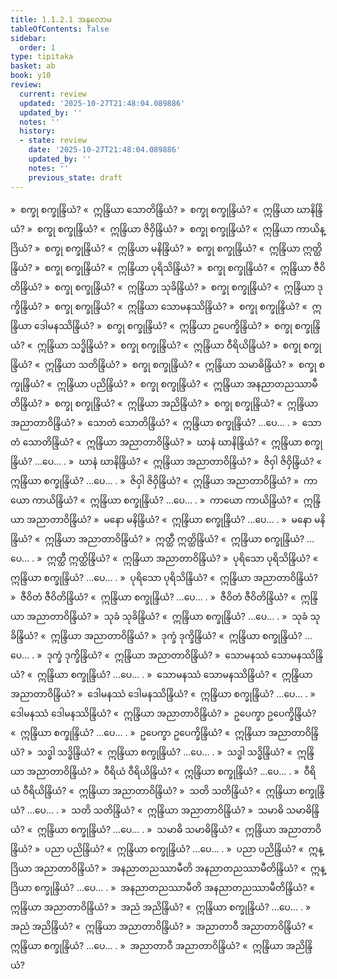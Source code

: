 ```yaml
---
title: 1.1.2.1 အနုလောမ
tableOfContents: false
sidebar:
  order: 1
type: tipitaka
basket: ab
book: y10
review:
  current: review
  updated: '2025-10-27T21:48:04.089886'
  updated_by: ''
  notes: ''
  history:
  - state: review
    date: '2025-10-27T21:48:04.089886'
    updated_by: ''
    notes: ''
    previous_state: draft
---
```



<ReviewStatus review={frontmatter.review} showDetails={true} />

<HypothesisAnnotation frontmatter={frontmatter} />

<DynamicBreadcrumb />

<Division number="4" book="y10" e="ch" v="35" p="75">

<Paragraph number="91" book="y10">
»  စက္ခု စက္ခုန္ဒြိယံ?
</Paragraph>

<Paragraph number="92" book="y10">
«  ဣန္ဒြိယာ သောတိန္ဒြိယံ?
</Paragraph>

<Paragraph number="93" book="y10">
»  စက္ခု စက္ခုန္ဒြိယံ?
</Paragraph>

<Paragraph number="94" book="y10">
«  ဣန္ဒြိယာ ဃာနိန္ဒြိယံ?
</Paragraph>

<Paragraph number="95" book="y10">
»  စက္ခု စက္ခုန္ဒြိယံ?
</Paragraph>

<Paragraph number="96" book="y10">
«  ဣန္ဒြိယာ ဇိဝှိန္ဒြိယံ?
</Paragraph>

<Paragraph number="97" book="y10">
»  စက္ခု စက္ခုန္ဒြိယံ?
</Paragraph>

<Paragraph number="98" book="y10">
«  ဣန္ဒြိယာ ကာယိန္ဒြိယံ?
</Paragraph>

<Paragraph number="99" book="y10">
»  စက္ခု စက္ခုန္ဒြိယံ?
</Paragraph>

<Paragraph number="100" book="y10">
«  ဣန္ဒြိယာ မနိန္ဒြိယံ?
</Paragraph>

<Paragraph number="101" book="y10">
»  စက္ခု စက္ခုန္ဒြိယံ?
</Paragraph>

<Paragraph number="102" book="y10">
«  ဣန္ဒြိယာ ဣတ္ထိန္ဒြိယံ?
</Paragraph>

<Paragraph number="103" book="y10">
»  စက္ခု စက္ခုန္ဒြိယံ?
</Paragraph>

<Paragraph number="104" book="y10">
«  ဣန္ဒြိယာ ပုရိသိန္ဒြိယံ?
</Paragraph>

<Paragraph number="105" book="y10">
»  စက္ခု စက္ခုန္ဒြိယံ?
</Paragraph>

<Paragraph number="106" book="y10">
«  ဣန္ဒြိယာ ဇီဝိတိန္ဒြိယံ?
</Paragraph>

<Paragraph number="107" book="y10">
»  စက္ခု စက္ခုန္ဒြိယံ?
</Paragraph>

<Paragraph number="108" book="y10">
«  ဣန္ဒြိယာ သုခိန္ဒြိယံ?
</Paragraph>

<Paragraph number="109" book="y10">
»  စက္ခု စက္ခုန္ဒြိယံ?
</Paragraph>

<Paragraph number="110" book="y10">
«  ဣန္ဒြိယာ ဒုက္ခိန္ဒြိယံ?
</Paragraph>

<Paragraph number="111" book="y10">
»  စက္ခု စက္ခုန္ဒြိယံ?
</Paragraph>

<Paragraph number="112" book="y10">
«  ဣန္ဒြိယာ သောမနဿိန္ဒြိယံ?
</Paragraph>

<Paragraph number="113" book="y10">
»  စက္ခု စက္ခုန္ဒြိယံ?
</Paragraph>

<Paragraph number="114" book="y10">
«  ဣန္ဒြိယာ ဒေါမနဿိန္ဒြိယံ?
</Paragraph>

<Paragraph number="115" book="y10">
»  စက္ခု စက္ခုန္ဒြိယံ?
</Paragraph>

<Paragraph number="116" book="y10">
«  ဣန္ဒြိယာ ဥပေက္ခိန္ဒြိယံ?
</Paragraph>

<Paragraph number="117" book="y10">
»  စက္ခု စက္ခုန္ဒြိယံ?
</Paragraph>

<Paragraph number="118" book="y10">
«  ဣန္ဒြိယာ သဒ္ဓိန္ဒြိယံ?
</Paragraph>

<Paragraph number="119" book="y10">
»  စက္ခု စက္ခုန္ဒြိယံ?
</Paragraph>

<Paragraph number="120" book="y10">
«  ဣန္ဒြိယာ ဝီရိယိန္ဒြိယံ?
</Paragraph>

<Paragraph number="121" book="y10">
»  စက္ခု စက္ခုန္ဒြိယံ?
</Paragraph>

<Paragraph number="122" book="y10">
«  ဣန္ဒြိယာ သတိန္ဒြိယံ?
</Paragraph>

<Paragraph number="123" book="y10">
»  စက္ခု စက္ခုန္ဒြိယံ?
</Paragraph>

<Paragraph number="124" book="y10">
«  ဣန္ဒြိယာ သမာဓိန္ဒြိယံ?
</Paragraph>

<Paragraph number="125" book="y10">
»  စက္ခု စက္ခုန္ဒြိယံ?
</Paragraph>

<Paragraph number="126" book="y10">
«  ဣန္ဒြိယာ ပညိန္ဒြိယံ?
</Paragraph>

<Paragraph number="127" book="y10">
»  စက္ခု စက္ခုန္ဒြိယံ?
</Paragraph>

<Paragraph number="128" book="y10">
«  ဣန္ဒြိယာ အနညာတညဿာမီတိန္ဒြိယံ?
</Paragraph>

<Paragraph number="129" book="y10">
»  စက္ခု စက္ခုန္ဒြိယံ?
</Paragraph>

<Paragraph number="130" book="y10">
«  ဣန္ဒြိယာ အညိန္ဒြိယံ?
</Paragraph>

<Paragraph number="131" book="y10">
»  စက္ခု စက္ခုန္ဒြိယံ?
</Paragraph>

<Paragraph number="132" book="y10">
«  ဣန္ဒြိယာ အညာတာဝိန္ဒြိယံ?
</Paragraph>

</Division>
<Division number="5" book="y10" e="ch" v="35" p="76">

<Paragraph number="133" book="y10">
»  သောတံ သောတိန္ဒြိယံ?
</Paragraph>

<Paragraph number="134" book="y10">
«  ဣန္ဒြိယာ စက္ခုန္ဒြိယံ? …ပေ… .
</Paragraph>

<Paragraph number="135" book="y10">
»  သောတံ သောတိန္ဒြိယံ?
</Paragraph>

<Paragraph number="136" book="y10">
«  ဣန္ဒြိယာ အညာတာဝိန္ဒြိယံ?
</Paragraph>

</Division>
<Division number="6" book="y10" e="ch" v="35" p="76">

<Paragraph number="137" book="y10">
»  ဃာနံ ဃာနိန္ဒြိယံ?
</Paragraph>

<Paragraph number="138" book="y10">
«  ဣန္ဒြိယာ စက္ခုန္ဒြိယံ? …ပေ… .
</Paragraph>

<Paragraph number="139" book="y10">
»  ဃာနံ ဃာနိန္ဒြိယံ?
</Paragraph>

<Paragraph number="140" book="y10">
«  ဣန္ဒြိယာ အညာတာဝိန္ဒြိယံ?
</Paragraph>

</Division>
<Division number="7" book="y10" e="ch" v="35" p="76">

<Paragraph number="141" book="y10">
»  ဇိဝှါ ဇိဝှိန္ဒြိယံ?
</Paragraph>

<Paragraph number="142" book="y10">
«  ဣန္ဒြိယာ စက္ခုန္ဒြိယံ? …ပေ… .
</Paragraph>

<Paragraph number="143" book="y10">
»  ဇိဝှါ ဇိဝှိန္ဒြိယံ?
</Paragraph>

<Paragraph number="144" book="y10">
«  ဣန္ဒြိယာ အညာတာဝိန္ဒြိယံ?
</Paragraph>

</Division>
<Division number="8" book="y10" e="ch" v="35" p="76">

<Paragraph number="145" book="y10">
»  ကာယော ကာယိန္ဒြိယံ?
</Paragraph>

<Paragraph number="146" book="y10">
«  ဣန္ဒြိယာ စက္ခုန္ဒြိယံ? …ပေ… .
</Paragraph>

<Paragraph number="147" book="y10">
»  ကာယော ကာယိန္ဒြိယံ?
</Paragraph>

<Paragraph number="148" book="y10">
«  ဣန္ဒြိယာ အညာတာဝိန္ဒြိယံ?
</Paragraph>

</Division>
<Division number="9" book="y10" e="ch" v="35" p="76">

<Paragraph number="149" book="y10">
»  မနော မနိန္ဒြိယံ?
</Paragraph>

<Paragraph number="150" book="y10">
«  ဣန္ဒြိယာ စက္ခုန္ဒြိယံ? …ပေ… .
</Paragraph>

<Paragraph number="151" book="y10">
»  မနော မနိန္ဒြိယံ?
</Paragraph>

<Paragraph number="152" book="y10">
«  ဣန္ဒြိယာ အညာတာဝိန္ဒြိယံ?
</Paragraph>

</Division>
<Division number="10" book="y10" e="ch" v="35" p="76">

<Paragraph number="153" book="y10">
»  ဣတ္ထီ ဣတ္ထိန္ဒြိယံ?
</Paragraph>

<Paragraph number="154" book="y10">
«  ဣန္ဒြိယာ စက္ခုန္ဒြိယံ? …ပေ… .
</Paragraph>

<Paragraph number="155" book="y10">
»  ဣတ္ထီ ဣတ္ထိန္ဒြိယံ?
</Paragraph>

<Paragraph number="156" book="y10">
«  ဣန္ဒြိယာ အညာတာဝိန္ဒြိယံ?
</Paragraph>

</Division>
<Division number="11" book="y10" e="ch" v="35" p="76">

<Paragraph number="157" book="y10">
»  ပုရိသော ပုရိသိန္ဒြိယံ?
</Paragraph>

<Paragraph number="158" book="y10">
«  ဣန္ဒြိယာ စက္ခုန္ဒြိယံ? …ပေ… .
</Paragraph>

<Paragraph number="159" book="y10">
»  ပုရိသော ပုရိသိန္ဒြိယံ?
</Paragraph>

<Paragraph number="160" book="y10">
«  ဣန္ဒြိယာ အညာတာဝိန္ဒြိယံ?
</Paragraph>

</Division>
<Division number="12" book="y10" e="ch" v="35" p="76">

<Paragraph number="161" book="y10">
»  ဇီဝိတံ ဇီဝိတိန္ဒြိယံ?
</Paragraph>

<Paragraph number="162" book="y10">
«  ဣန္ဒြိယာ စက္ခုန္ဒြိယံ? …ပေ… .
</Paragraph>

<Paragraph number="163" book="y10">
»  ဇီဝိတံ ဇီဝိတိန္ဒြိယံ?
</Paragraph>

<Paragraph number="164" book="y10">
«  ဣန္ဒြိယာ အညာတာဝိန္ဒြိယံ?
</Paragraph>

</Division>
<Division number="13" book="y10" e="ch" v="35" p="76">

<Paragraph number="165" book="y10">
»  သုခံ သုခိန္ဒြိယံ?
</Paragraph>

<Paragraph number="166" book="y10">
«  ဣန္ဒြိယာ စက္ခုန္ဒြိယံ? …ပေ… .
</Paragraph>

<Paragraph number="167" book="y10">
»  သုခံ သုခိန္ဒြိယံ?
</Paragraph>

<Paragraph number="168" book="y10">
«  ဣန္ဒြိယာ အညာတာဝိန္ဒြိယံ?
</Paragraph>

</Division>
<Division number="14" book="y10" e="ch" v="35" p="76">

<Paragraph number="169" book="y10">
»  ဒုက္ခံ ဒုက္ခိန္ဒြိယံ?
</Paragraph>

<Paragraph number="170" book="y10">
«  ဣန္ဒြိယာ စက္ခုန္ဒြိယံ? …ပေ… .
</Paragraph>

<Paragraph number="171" book="y10">
»  ဒုက္ခံ ဒုက္ခိန္ဒြိယံ?
</Paragraph>

<Paragraph number="172" book="y10">
«  ဣန္ဒြိယာ အညာတာဝိန္ဒြိယံ?
</Paragraph>

</Division>
<Division number="15" book="y10" e="ch" v="35" p="76">

<Paragraph number="173" book="y10">
»  သောမနဿံ သောမနဿိန္ဒြိယံ?
</Paragraph>

<Paragraph number="174" book="y10">
«  ဣန္ဒြိယာ စက္ခုန္ဒြိယံ? …ပေ… .
</Paragraph>

<Paragraph number="175" book="y10">
»  သောမနဿံ သောမနဿိန္ဒြိယံ?
</Paragraph>

<Paragraph number="176" book="y10">
«  ဣန္ဒြိယာ အညာတာဝိန္ဒြိယံ?
</Paragraph>

</Division>
<Division number="16" book="y10" e="ch" v="35" p="76">

<Paragraph number="177" book="y10">
»  ဒေါမနဿံ ဒေါမနဿိန္ဒြိယံ?
</Paragraph>

<Paragraph number="178" book="y10">
«  ဣန္ဒြိယာ စက္ခုန္ဒြိယံ? …ပေ… .
</Paragraph>

<Paragraph number="179" book="y10">
»  ဒေါမနဿံ ဒေါမနဿိန္ဒြိယံ?
</Paragraph>

<Paragraph number="180" book="y10">
«  ဣန္ဒြိယာ အညာတာဝိန္ဒြိယံ?
</Paragraph>

</Division>
<Division number="17" book="y10" e="ch" v="35" p="77">

<Paragraph number="181" book="y10">
»  ဥပေက္ခာ ဥပေက္ခိန္ဒြိယံ?
</Paragraph>

<Paragraph number="182" book="y10">
«  ဣန္ဒြိယာ စက္ခုန္ဒြိယံ? …ပေ… .
</Paragraph>

<Paragraph number="183" book="y10">
»  ဥပေက္ခာ ဥပေက္ခိန္ဒြိယံ?
</Paragraph>

<Paragraph number="184" book="y10">
«  ဣန္ဒြိယာ အညာတာဝိန္ဒြိယံ?
</Paragraph>

</Division>
<Division number="18" book="y10" e="ch" v="35" p="77">

<Paragraph number="185" book="y10">
»  သဒ္ဓါ သဒ္ဓိန္ဒြိယံ?
</Paragraph>

<Paragraph number="186" book="y10">
«  ဣန္ဒြိယာ စက္ခုန္ဒြိယံ? …ပေ… .
</Paragraph>

<Paragraph number="187" book="y10">
»  သဒ္ဓါ သဒ္ဓိန္ဒြိယံ?
</Paragraph>

<Paragraph number="188" book="y10">
«  ဣန္ဒြိယာ အညာတာဝိန္ဒြိယံ?
</Paragraph>

</Division>
<Division number="19" book="y10" e="ch" v="35" p="77">

<Paragraph number="189" book="y10">
»  ဝီရိယံ ဝီရိယိန္ဒြိယံ?
</Paragraph>

<Paragraph number="190" book="y10">
«  ဣန္ဒြိယာ စက္ခုန္ဒြိယံ? …ပေ… .
</Paragraph>

<Paragraph number="191" book="y10">
»  ဝီရိယံ ဝီရိယိန္ဒြိယံ?
</Paragraph>

<Paragraph number="192" book="y10">
«  ဣန္ဒြိယာ အညာတာဝိန္ဒြိယံ?
</Paragraph>

</Division>
<Division number="20" book="y10" e="ch" v="35" p="77">

<Paragraph number="193" book="y10">
»  သတိ သတိန္ဒြိယံ?
</Paragraph>

<Paragraph number="194" book="y10">
«  ဣန္ဒြိယာ စက္ခုန္ဒြိယံ? …ပေ… .
</Paragraph>

<Paragraph number="195" book="y10">
»  သတိ သတိန္ဒြိယံ?
</Paragraph>

<Paragraph number="196" book="y10">
«  ဣန္ဒြိယာ အညာတာဝိန္ဒြိယံ?
</Paragraph>

</Division>
<Division number="21" book="y10" e="ch" v="35" p="77">

<Paragraph number="197" book="y10">
»  သမာဓိ သမာဓိန္ဒြိယံ?
</Paragraph>

<Paragraph number="198" book="y10">
«  ဣန္ဒြိယာ စက္ခုန္ဒြိယံ? …ပေ… .
</Paragraph>

<Paragraph number="199" book="y10">
»  သမာဓိ သမာဓိန္ဒြိယံ?
</Paragraph>

<Paragraph number="200" book="y10">
«  ဣန္ဒြိယာ အညာတာဝိန္ဒြိယံ?
</Paragraph>

</Division>
<Division number="22" book="y10" e="ch" v="35" p="77">

<Paragraph number="201" book="y10">
»  ပညာ ပညိန္ဒြိယံ?
</Paragraph>

<Paragraph number="202" book="y10">
«  ဣန္ဒြိယာ စက္ခုန္ဒြိယံ? …ပေ… .
</Paragraph>

<Paragraph number="203" book="y10">
»  ပညာ ပညိန္ဒြိယံ?
</Paragraph>

<Paragraph number="204" book="y10">
«  ဣန္ဒြိယာ အညာတာဝိန္ဒြိယံ?
</Paragraph>

</Division>
<Division number="23" book="y10" e="ch" v="35" p="77">

<Paragraph number="205" book="y10">
»  အနညာတညဿာမီတိ အနညာတညဿာမီတိန္ဒြိယံ?
</Paragraph>

<Paragraph number="206" book="y10">
«  ဣန္ဒြိယာ စက္ခုန္ဒြိယံ? …ပေ… .
</Paragraph>

<Paragraph number="207" book="y10">
»  အနညာတညဿာမီတိ အနညာတညဿာမီတိန္ဒြိယံ?
</Paragraph>

<Paragraph number="208" book="y10">
«  ဣန္ဒြိယာ အညာတာဝိန္ဒြိယံ?
</Paragraph>

</Division>
<Division number="24" book="y10" e="ch" v="35" p="77">

<Paragraph number="209" book="y10">
»  အညံ အညိန္ဒြိယံ?
</Paragraph>

<Paragraph number="210" book="y10">
«  ဣန္ဒြိယာ စက္ခုန္ဒြိယံ? …ပေ… .
</Paragraph>

<Paragraph number="211" book="y10">
»  အညံ အညိန္ဒြိယံ?
</Paragraph>

<Paragraph number="212" book="y10">
«  ဣန္ဒြိယာ အညာတာဝိန္ဒြိယံ?
</Paragraph>

</Division>
<Division number="25" book="y10" e="ch" v="35" p="77">

<Paragraph number="213" book="y10">
»  အညာတာဝီ အညာတာဝိန္ဒြိယံ?
</Paragraph>

<Paragraph number="214" book="y10">
«  ဣန္ဒြိယာ စက္ခုန္ဒြိယံ? …ပေ… .
</Paragraph>

<Paragraph number="215" book="y10">
»  အညာတာဝီ အညာတာဝိန္ဒြိယံ?
</Paragraph>

<Paragraph number="216" book="y10">
«  ဣန္ဒြိယာ အညိန္ဒြိယံ?
</Paragraph>
</Division>
